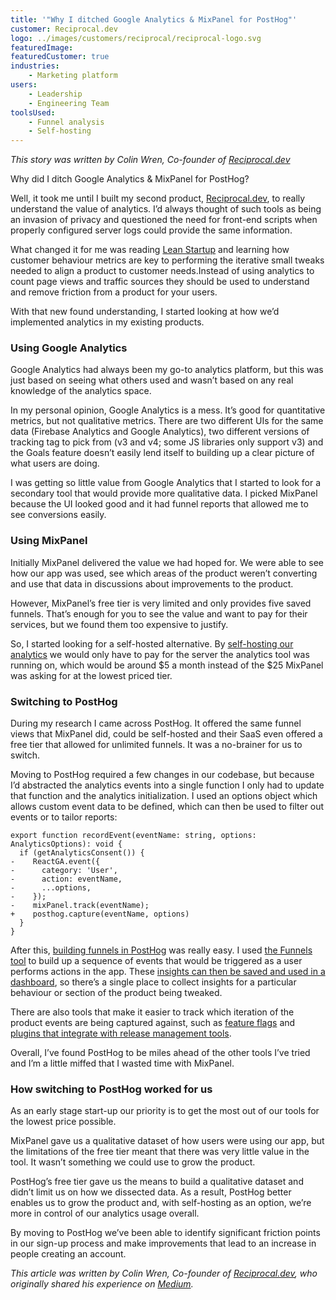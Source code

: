 ```yaml
---
title: '"Why I ditched Google Analytics & MixPanel for PostHog"'
customer: Reciprocal.dev
logo: ../images/customers/reciprocal/reciprocal-logo.svg
featuredImage: 
featuredCustomer: true
industries:
    - Marketing platform
users:
    - Leadership
    - Engineering Team
toolsUsed:
    - Funnel analysis
    - Self-hosting
---
```

_This story was written by Colin Wren, Co-founder of [Reciprocal.dev](https://reciprocal.dev/)_

Why did I ditch Google Analytics & MixPanel for PostHog?

Well, it took me until I built my second product, [Reciprocal.dev](https://reciprocal.dev/), to really understand the value of analytics. I’d always thought of such tools as being an invasion of privacy and questioned the need for front-end scripts when properly configured server logs could provide the same information.

What changed it for me was reading [Lean Startup](https://en.wikipedia.org/wiki/The_Lean_Startup) and learning how customer behaviour metrics are key to performing the iterative small tweaks needed to align a product to customer needs.Instead of using analytics to count page views and traffic sources they should be used to understand and remove friction from a product for your users. 

With that new found understanding, I started looking at how we’d implemented analytics in my existing products.

### Using Google Analytics
Google Analytics had always been my go-to analytics platform, but this was just based on seeing what others used and wasn’t based on any real knowledge of the analytics space. 

In my personal opinion, Google Analytics is a mess. It’s good for quantitative metrics, but not qualitative metrics. There are two different UIs for the same data (Firebase Analytics and Google Analytics), two different versions of tracking tag to pick from (v3 and v4; some JS libraries only support v3) and the Goals feature doesn’t easily lend itself to building up a clear picture of what users are doing.

<BorderWrapper>
    <Quote
        imageSource="/images/customers/colin.png"
        size="md"
        name="Colin Wren"
        title="Co-founder, Reciprocal"
        quote={`“I’ve found PostHog to be miles ahead of the other tools I’ve tried and I’m a little miffed that I didn’t find it straight away and wasted time with MixPanel.”`}
    />
</BorderWrapper>

I was getting so little value from Google Analytics that I started to look for a secondary tool that would provide more qualitative data. I picked MixPanel because the UI looked good and it had funnel reports that allowed me to see conversions easily.

### Using MixPanel
Initially MixPanel delivered the value we had hoped for. We were able to see how our app was used, see which areas of the product weren’t converting and use that data in discussions about improvements to the product.

However, MixPanel’s free tier is very limited and only provides five saved funnels. That’s enough for you to see the value and want to pay for their services, but we found them too expensive to justify. 

So, I started looking for a self-hosted alternative. By [self-hosting our analytics](https://posthog.com/docs/self-host) we would only have to pay for the server the analytics tool was running on, which would be around $5 a month instead of the $25 MixPanel was asking for at the lowest priced tier.

### Switching to PostHog
During my research I came across PostHog. It offered the same funnel views that MixPanel did, could be self-hosted and their SaaS even offered a free tier that allowed for unlimited funnels. It was a no-brainer for us to switch.

Moving to PostHog required a few changes in our codebase, but because I’d abstracted the analytics events into a single function I only had to update that function and the analytics initialization. I used an options object which allows custom event data to be defined, which can then be used to filter out events or to tailor reports:

```
export function recordEvent(eventName: string, options: AnalyticsOptions): void {
  if (getAnalyticsConsent()) {
-    ReactGA.event({
-      category: 'User',
-      action: eventName,
-      ...options,
-    });
-    mixPanel.track(eventName);
+    posthog.capture(eventName, options)
  }
}
```

After this, [building funnels in PostHog](https://posthog.com/docs/user-guides/funnels) was really easy. I used [the Funnels tool](​​https://posthog.com/docs/user-guides/funnels) to build up a sequence of events that would be triggered as a user performs actions in the app. These [insights can then be saved and used in a dashboard](https://posthog.com/docs/user-guides/dashboards), so there’s a single place to collect insights for a particular behaviour or section of the product being tweaked.

There are also tools that make it easier to track which iteration of the product events are being captured against, such as [feature flags](https://posthog.com/docs/user-guides/feature-flags) and [plugins that integrate with release management tools](https://posthog.com/integrations).

Overall, I’ve found PostHog to be miles ahead of the other tools I’ve tried and I’m a little miffed that I wasted time with MixPanel.

<BorderWrapper>
    <Quote
        imageSource="/images/customers/colin.png"
        size="md"
        name="Colin Wren"
        title="Co-founder, Reciprocal"
        quote={`“PostHog better enables us to grow our product and, with self-hosting, we're more in control of our analytics usage overall.”`}
    />
</BorderWrapper>

### How switching to PostHog worked for us
As an early stage start-up our priority is to get the most out of our tools for the lowest price possible. 

MixPanel gave us a qualitative dataset of how users were using our app, but the limitations of the free tier meant that there was very little value in the tool. It wasn’t something we could use to grow the product.

PostHog’s free tier gave us the means to build a qualitative dataset and didn’t limit us on how we dissected data. As a result, PostHog better enables us to grow the product and, with self-hosting as an option, we’re more in control of our analytics usage overall.

By moving to PostHog we’ve been able to identify significant friction points in our sign-up process and make improvements that lead to an increase in people creating an account.

_This article was written by Colin Wren, Co-founder of [Reciprocal.dev](https://reciprocal.dev/), who originally shared his experience on [Medium](https://colinwren.medium.com/why-i-ditched-google-analytics-mixpanel-for-posthog-841fa77bb8cb)._

